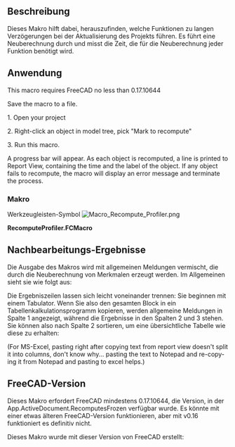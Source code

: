 <languages/>

{{Macro/de
|Name=Neuberechnungs-Profiler
|icone=Macro_Recompute_Profiler.png
|Description=Dieses Makro hilft dabei, herauszufinden, welche Funktionen zu langen Verzögerungen bei der Aktualisierung des Projekts führen. Es führt eine Neuberechnung durch und misst die Zeit, die für die Neuberechnung jeder Funktion benötigt wird.
|Author=DeepSOIC
|Version=0.1
|Date=2017-04-03
|FCVersion=0.17.10644 and above
|Download=[https://wiki.freecad.org/images/c/ca/Macro_Recompute_Profiler.png Werkzeugleisten-Symbol]
}}

<span id="Description"></span>
==Beschreibung==

Dieses Makro hilft dabei, herauszufinden, welche Funktionen zu langen Verzögerungen bei der Aktualisierung des Projekts führen. Es führt eine Neuberechnung durch und misst die Zeit, die für die Neuberechnung jeder Funktion benötigt wird.

<span id="Usage"></span>
==Anwendung==

<div lang="en" dir="ltr" class="mw-content-ltr">
This macro requires FreeCAD no less than 0.17.10644
</div>

<div lang="en" dir="ltr" class="mw-content-ltr">
Save the macro to a file.
</div>

<div lang="en" dir="ltr" class="mw-content-ltr">
1. Open your project
</div>

<div lang="en" dir="ltr" class="mw-content-ltr">
2. Right-click an object in model tree, pick "Mark to recompute"
</div>

<div lang="en" dir="ltr" class="mw-content-ltr">
3. Run this macro.
</div>

<div lang="en" dir="ltr" class="mw-content-ltr">
A progress bar will appear. As each object is recomputed, a line is printed to Report View, containing the time and the label of the object. If any object fails to recompute, the macro will display an error message and terminate the process.
</div>

<span id="Macro"></span>
===Makro===

Werkzeugleisten-Symbol
[[Image:Macro_Recompute_Profiler.png]]

'''RecomputeProfiler.FCMacro'''

{{MacroCode|code=
__Title__="Macro Recompute Profiler"
__Author__ = "DeepSOIC"
__Version__ = "0.1"
__Date__    = "03.04.2017"

__Comment__ = "Measures time it takes to recmpute features in a project"
__Wiki__ = "https://wiki.freecad.org/index.php?title=Macro_Recompute_Profiler"
__Help__ = "Right-click an object, and pick 'Mark to recompute', then run this macro. This will only profile recomputing the subgraph. To profile the whole project, right-click the project in tree view, and pick 'Mark to recompute', then run this macro. Results will be printed to report view."
__Status__ = "experimental"
__Requires__ = "freecad 0.17.10644"
__Communication__ = "https://forum.freecad.org/memberlist.php?mode=viewprofile&u=3888" 

import FreeCAD as App

import FreeCADGui as Gui

class ExecutionError(Exception):
    pass

class CancelError(Exception):
    pass

def execute(feature):
    feature.recompute()
    if 'Invalid' in feature.State:
        raise ExecutionError("Feature '{label}' failed to recompute".format(label= feature.Label))

def msgbox(title, text):
    from PySide import QtGui
    mb = QtGui.QMessageBox()
    mb.setIcon(mb.Icon.Information)
    mb.setText(text)
    mb.setWindowTitle(title)
    mb.exec_()

def log(string):
    App.Console.PrintWarning(string+"\n")

def getAllDependent(feat_list):
    '''getAllDependent(feat_list): gets all features that depend on features in feat_list, directly or indirectly.
    Returns a set. Features from feat_list are not included, unless there are interdependencies between them.'''

    list_traversing_now = feat_list
    set_of_deps = set()
    list_of_deps = []

    while len(list_traversing_now) > 0:
        list_to_be_traversed_next = []
        for feat in list_traversing_now:
            for dep in feat.InList:
                if not (dep in set_of_deps):
                    set_of_deps.add(dep)
                    list_of_deps.append(dep)
                    list_to_be_traversed_next.append(dep)

        list_traversing_now = list_to_be_traversed_next

    return set_of_deps


def run():
    touched = [obj for obj in App.ActiveDocument.Objects if 'Touched' in obj.State]

    if len(touched) == 0:
        App.ActiveDocument.RecomputesFrozen = True
        msgbox("Macro Recompute Profiler", "Project was switched to suspend recomputes. Please modify an object that triggers a recompute, and run this macro again. The macro will perform a step-by-step recompute, and measure the time it takes to recompute features.")
        return

    log("{n} features are touched".format(n= len(touched)))

    log("Generating execution order...")

    to_be_executed = set.union(getAllDependent(touched), set(touched))
    log("Number of features to execute: {n}".format(n= len(to_be_executed)))

    exec_list = []
    for obj in App.ActiveDocument.TopologicalSortedObjects[::-1]:
        if obj in to_be_executed:
            exec_list.append(obj)
    assert(len(exec_list) == len(to_be_executed))
    n = len(exec_list)

    log("Execution order:")
    for obj in exec_list:
        log("    "+obj.Label)


    import PySide
    progress = PySide.QtGui.QProgressDialog(u"Preparing to recompute....", u"Abort", 0, n+1)
    progress.setModal(True)
    progress.show()
    
    try:
        log("Recomputing... (time in seconds, label)")
        import time
        for obj in exec_list:
            progress.setValue(progress.value()+1)
            progress.setLabelText("Recomputing {feature}...".format(feature= obj.Label))
            if progress.wasCanceled():
                raise CancelError()

            time_start = time.time()
            try:
                execute(obj)
            finally:
                exec_time = time.time()-time_start
                log("\t{time}\t{label}".format(time= exec_time, label= obj.Label))

        progress.setValue(n+1)
        msgbox("Macro Recompute Profiler", "Recompute completed. Results are in report view.")

        for obj in exec_list:
            obj.purgeTouched()

    except Exception as err:
        msgbox("Macro Recompute Profiler", "An error occured: {err}".format(err= str(err)))
    finally:
        progress.hide()
        App.ActiveDocument.RecomputesFrozen = False

run()
}}

<span id="Post-processing_results"></span>
==Nachbearbeitungs-Ergebnisse==

Die Ausgabe des Makros wird mit allgemeinen Meldungen vermischt, die durch die Neuberechnung von Merkmalen erzeugt werden. Im Allgemeinen sieht sie wie folgt aus:

{{code|code=
Recomputing... (time in seconds, label)
Sketcher::setUpSketch()-T:0
Sketcher::Solve()-DogLeg-T:0
	0.00999999046326	Sketch - master section
	0.0199999809265	Clone of Sketch - master section (2D)001
Sketcher::setUpSketch()-T:0
Sketcher::Solve()-DogLeg-T:0
	0.00999999046326	Sketch013
Sketcher::setUpSketch()-T:0
Sketcher::Solve()-DogLeg-T:0
	0.00999999046326	Sketch011
	0.0	Clone of Sketch - master section (2D)
Sketcher::setUpSketch()-T:0
Sketcher::Solve()-DogLeg-T:0
	0.0	Sketch008
	0.130000114441	LinearArray
Sketcher::setUpSketch()-T:0
Sketcher::Solve()-DogLeg-T:0
...
}}

Die Ergebniszeilen lassen sich leicht voneinander trennen: Sie beginnen mit einem Tabulator. Wenn Sie also den gesamten Block in ein Tabellenkalkulationsprogramm kopieren, werden allgemeine Meldungen in Spalte 1 angezeigt, während die Ergebnisse in den Spalten 2 und 3 stehen. Sie können also nach Spalte 2 sortieren, um eine übersichtliche Tabelle wie diese zu erhalten:

{{code|code=
0.59100008	Slice
0.352999926	Populate LinearArray with Compound
0.160000086	CompoundFilter
0.138999939	Cut
0.130000114	LinearArray
0.108999968	Fusion
0.069999933	Moved CompoundFilter
0.067000151	Module - spokes
0.029999971	Sweep
0.019999981	Clone of Sketch - master section (2D)001
0.010999918	ArrayFilter003
...
}}

<div lang="en" dir="ltr" class="mw-content-ltr">
(For MS-Excel, pasting right after copying text from report view doesn't split it into columns, don't know why... pasting the text to Notepad and re-copying it from Notepad and pasting to excel helps.)
</div>

<span id="FreeCAD_version"></span>
==FreeCAD-Version== 

Dieses Makro erfordert FreeCAD mindestens 0.17.10644, die Version, in der App.ActiveDocument.RecomputesFrozen verfügbar wurde. Es könnte mit einer etwas älteren FreeCAD-Version funktionieren, aber mit v0.16 funktioniert es definitiv nicht.

Dieses Makro wurde mit dieser Version von FreeCAD erstellt:

{{Code|code=
OS: Windows 10
Word size of OS: 64-bit
Word size of FreeCAD: 64-bit
Version: 0.17.10665 (Git)
Build type: Release
Branch: master
Hash: 47847513a85ff6615774ef628230f79e37471daf
Python version: 2.7.8
Qt version: 4.8.7
Coin version: 4.0.0a
OCC version: 7.0.0
}}